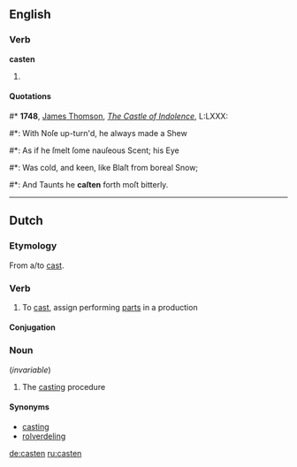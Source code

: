 ==English==

===Verb===
'''casten'''

# {{archaic|poetic}} {{past participle of|cast}}

====Quotations====<!--appears to be simple past tense, not past participle in this quotation-->
#* '''1748''', [[w:James Thomson (poet)|James Thomson]], ''[[s:The Castle of Indolence|The Castle of Indolence]]'', L:LXXX:
#*: With Noſe up-turn'd, he always made a Shew
#*: As if he ſmelt ſome nauſeous Scent; his Eye
#*: Was cold, and keen, like Blaſt from boreal Snow;
#*: And Taunts he '''caſten''' forth moſt bitterly.

----

==Dutch==

===Etymology===
From {{etyl|en|nl}} a/to [[cast]].

===Verb===
{{nl-verb|wk-t}}

# To [[cast]], assign performing [[parts]] in a production

====Conjugation====
{{nl-conj-wk|cast|dt=tt}}

===Noun===
{{infl|nl|noun|g=n}} (''invariable'')

# The [[casting]] procedure

====Synonyms====
* [[casting]]
* [[rolverdeling]]

[[de:casten]]
[[ru:casten]]